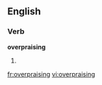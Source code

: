 
==English==

===Verb===
'''overpraising'''

# {{present participle of|[[overpraise]]}}

[[fr:overpraising]]
[[vi:overpraising]]